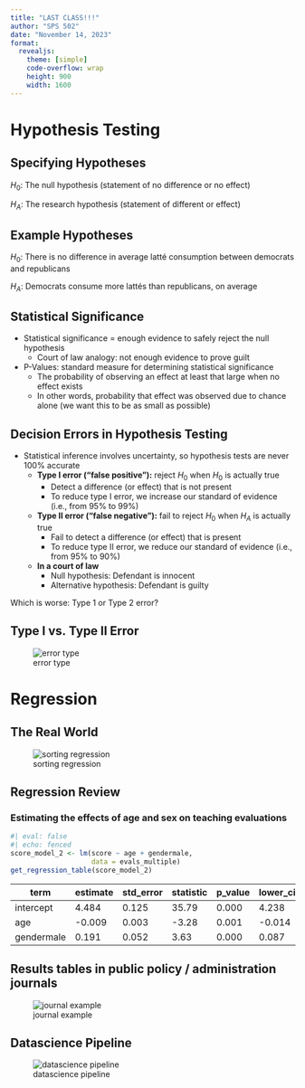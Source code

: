 ```yaml
---
title: "LAST CLASS!!!"
author: "SPS 502"
date: "November 14, 2023"
format: 
  revealjs:
    theme: [simple]
    code-overflow: wrap
    height: 900
    width: 1600
---
```


# Hypothesis Testing


## Specifying Hypotheses

$H_0$: The null hypothesis (statement of no difference or no effect)

$H_A$: The research hypothesis (statement of different or effect)

## Example Hypotheses

$H_0$: There is no difference in average latté consumption between democrats and republicans

$H_A$: Democrats consume more lattés than republicans, on average
 
## Statistical Significance 

- Statistical significance = enough evidence to safely reject the null hypothesis
    - Court of law analogy: not enough evidence to prove guilt
    
- P-Values: standard measure for determining statistical significance
    - The probability of observing an effect at least that large when no effect exists
    - In other words, probability that effect was observed due to chance alone (we want this to be as small as possible)

## Decision Errors in Hypothesis Testing
- Statistical inference involves uncertainty, so hypothesis tests are never 100% accurate
    - **Type I error ("false positive"):** reject $H_0$ when $H_0$ is actually true
        - Detect a difference (or effect) that is not present
        - To reduce type I error, we increase our standard of evidence (i.e., from 95% to 99%)
    - **Type II error ("false negative"):** fail to reject $H_0$ when $H_A$ is actually true
        - Fail to detect a difference (or effect) that is present
        - To reduce type II error, we reduce our standard of evidence (i.e., from 95% to 90%)
        
    - **In a court of law**
        - Null hypothesis: Defendant is innocent
        - Alternative hypothesis: Defendant is guilty

Which is worse: Type 1 or Type 2 error?


## Type I vs. Type II Error

![error type](error_type.png)

# Regression

## The Real World
![sorting regression](sorting_regression.png)


## Regression Review

### Estimating the effects of age and sex on teaching evaluations

```r
#| eval: false
#| echo: fenced
score_model_2 <- lm(score ~ age + gendermale, 
                    data = evals_multiple)
get_regression_table(score_model_2)
```


| **term**      | **estimate** | **std_error** | **statistic** | **p_value** | **lower_ci** | **upper_ci** |
|---------------|--------------|---------------|---------------|-------------|--------------|--------------|
| intercept     | 4.484        | 0.125         | 35.79         | 0.000       | 4.238        | 4.730        |
| age           | -0.009       | 0.003         | -3.28         | 0.001       | -0.014       | -0.003       |
| gendermale    | 0.191        | 0.052         | 3.63          | 0.000       | 0.087        | 0.294        |


 
## Results tables in public policy / administration journals
\center
![journal example](journal_example.png)

## Datascience Pipeline
\center
![datascience pipeline](datascience.png)
